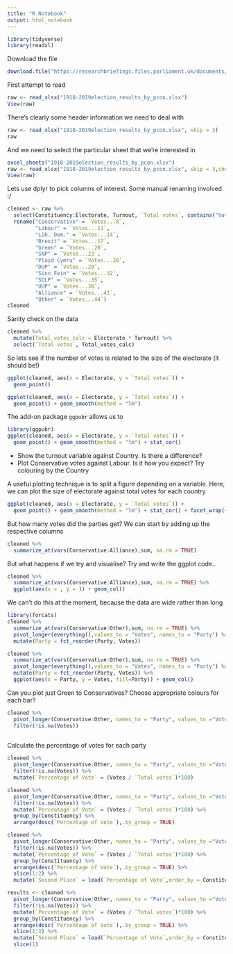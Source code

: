 ```yaml
---
title: "R Notebook"
output: html_notebook
---
```



```r
library(tidyverse)
library(readxl)
```

Download the file
```r
download.file("https://researchbriefings.files.parliament.uk/documents/CBP-8647/1918-2019election_results_by_pcon.xlsx", destfile = "1918-2019election_results_by_pcon.xlsx")
```
First attempt to read

```r
raw <- read_xlsx("1918-2019election_results_by_pcon.xlsx")
View(raw)
```

There's clearly some header information we need to deal with

```r
raw <- read_xlsx("1918-2019election_results_by_pcon.xlsx", skip = 3)
raw
```

And we need to select the particular sheet that we're interested in 

```r
excel_sheets("1918-2019election_results_by_pcon.xlsx")
raw <- read_xlsx("1918-2019election_results_by_pcon.xlsx", skip = 3,sheet = 29)
View(raw)
```

Lets use dplyr to pick columns of interest. Some manual renaming involved :/

```r
cleaned <- raw %>% 
  select(Constituency:Electorate, Turnout, `Total votes`, contains("Votes...")) %>% 
  rename("Conservative" = `Votes...8`,
         "Labour" = `Votes...11`,
         "Lib. Dem." = `Votes...14`,
         "Brexit" = `Votes...17`,
         "Green" = `Votes...20`,
         "SNP" = `Votes...23`,
         "Plaid Cymru" = `Votes...26`,
         "DUP" = `Votes...29`,
         "Sinn Fein" = `Votes...32`,
         "SDLP" = `Votes...35`,
         "UUP" = `Votes...38`,
         "Alliance" = `Votes...41`,
         "Other" = `Votes...44`)
cleaned
```
Sanity check on the data

```r
cleaned %>% 
  mutate(Total_votes_calc = Electorate * Turnout) %>% 
  select(`Total votes`, Total_votes_calc)
```

So lets see if the number of votes is related to the size of the electorate (it should be!)


```r
ggplot(cleaned, aes(x = Electorate, y = `Total votes`)) +
  geom_point()
```


```r
ggplot(cleaned, aes(x = Electorate, y = `Total votes`)) +
  geom_point() + geom_smooth(method = "lm")
```

The add-on package `ggpubr` allows us to 
```r
library(ggpubr)
ggplot(cleaned, aes(x = Electorate, y = `Total votes`)) +
  geom_point() + geom_smooth(method = "lm") + stat_cor()
```

- Show the turnout variable against Country. Is there a difference?
- Plot Conservative votes against Labour. Is it how you expect? Try colouring by the Country




A useful plotting technique is to split a figure depending on a variable. Here, we can plot the size of electorate against total votes for each country

```r
ggplot(cleaned, aes(x = Electorate, y = `Total votes`)) +
  geom_point() + geom_smooth(method = "lm") + stat_cor() + facet_wrap(~Country)
```

But how many votes did the parties get? We can start by adding up the respective columns

```r
cleaned %>% 
  summarize_at(vars(Conservative:Alliance),sum, na.rm = TRUE)
```
But what happens if we try and visualise? Try and write the ggplot code..

```r
cleaned %>% 
  summarize_at(vars(Conservative:Alliance),sum, na.rm = TRUE) %>% 
  ggplot(aes(x = , y = )) + geom_col()
```

We can't do this at the moment, because the data are wide rather than long

```r
library(forcats)
cleaned %>% 
  summarize_at(vars(Conservative:Other),sum, na.rm = TRUE) %>% 
  pivot_longer(everything(),values_to = "Votes", names_to = "Party") %>% 
  mutate(Party = fct_reorder(Party, Votes))
```
```r

cleaned %>% 
  summarize_at(vars(Conservative:Other),sum, na.rm = TRUE) %>% 
  pivot_longer(everything(),values_to = "Votes", names_to = "Party") %>% 
  mutate(Party = fct_reorder(Party, Votes)) %>% 
  ggplot(aes(x = Party, y = Votes, fill=Party)) + geom_col()
```
Can you plot just Green to Conservatives?
Choose appropriate colours for each bar?



```r
cleaned %>% 
  pivot_longer(Conservative:Other, names_to = "Party", values_to ="Votes") %>% 
  filter(!is.na(Votes))
  
```

Calculate the percentage of votes for each party

```r
cleaned %>% 
  pivot_longer(Conservative:Other, names_to = "Party", values_to ="Votes") %>% 
  filter(!is.na(Votes)) %>% 
  mutate(`Percentage of Vote` = (Votes / `Total votes`)*100)
```

```r
cleaned %>% 
  pivot_longer(Conservative:Other, names_to = "Party", values_to ="Votes") %>% 
  filter(!is.na(Votes)) %>% 
  mutate(`Percentage of Vote` = (Votes / `Total votes`)*100) %>% 
  group_by(Constituency) %>% 
  arrange(desc(`Percentage of Vote`),.by_group = TRUE)
```

```r
cleaned %>% 
  pivot_longer(Conservative:Other, names_to = "Party", values_to ="Votes") %>% 
  filter(!is.na(Votes)) %>% 
  mutate(`Percentage of Vote` = (Votes / `Total votes`)*100) %>% 
  group_by(Constituency) %>% 
  arrange(desc(`Percentage of Vote`),.by_group = TRUE) %>% 
  slice(1:2) %>% 
  mutate(`Second Place` = lead(`Percentage of Vote`,order_by = Constituency), Majority = `Percentage of Vote` - `Second Place`)
```

```r
results <- cleaned %>% 
  pivot_longer(Conservative:Other, names_to = "Party", values_to ="Votes") %>% 
  filter(!is.na(Votes)) %>% 
  mutate(`Percentage of Vote` = (Votes / `Total votes`)*100) %>% 
  group_by(Constituency) %>% 
  arrange(desc(`Percentage of Vote`),.by_group = TRUE) %>% 
  slice(1:2) %>% 
  mutate(`Second Place` = lead(`Percentage of Vote`,order_by = Constituency), Majority = `Percentage of Vote` - `Second Place`) %>% 
  slice(1)
```

